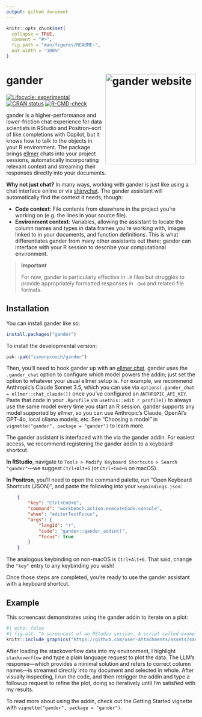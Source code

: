 ```yaml
---
output: github_document
---
```


<!-- README.md is generated from README.Rmd. Please edit that file -->

```r
knitr::opts_chunk$set(
  collapse = TRUE,
  comment = "#>",
  fig.path = "man/figures/README-",
  out.width = "100%"
)
```

# gander <a href="https://simonpcouch.github.io/gander/"><img src="man/figures/logo.png" align="right" height="240" alt="gander website" /></a>

<!-- badges: start -->
[![Lifecycle: experimental](https://img.shields.io/badge/lifecycle-experimental-orange.svg)](https://lifecycle.r-lib.org/articles/stages.html#experimental)
[![CRAN status](https://www.r-pkg.org/badges/version/gander)](https://CRAN.R-project.org/package=gander)
[![R-CMD-check](https://github.com/simonpcouch/gander/actions/workflows/R-CMD-check.yaml/badge.svg)](https://github.com/simonpcouch/gander/actions/workflows/R-CMD-check.yaml)
<!-- badges: end -->

gander is a higher-performance and lower-friction chat experience for data scientists in RStudio and Positron--sort of like completions with Copilot, but it knows how to talk to the objects in your R environment. The package brings [ellmer](https://ellmer.tidyverse.org) chats into your project sessions, automatically incorporating relevant context and streaming their responses directly into your documents.

**Why not just chat?** In many ways, working with gander is just like using a chat interface online or via [shinychat](https://github.com/jcheng5/shinychat). The gander assistant will  automatically find the context it needs, though: 

* **Code context**: File contents from elsewhere in the project you're working on (e.g. the lines in your source file).
* **Environment context**: Variables, allowing the assistant to locate the column names and types in data frames you're working with, images linked to in your documents, and function definitions. This is what differentiates gander from many other assistants out there; gander can interface with your R session to describe your computational environment.

> **Important**
> 
> For now, gander is particularly effective in `.R` files but struggles to provide appropriately formatted responses in `.Qmd` and related file formats.

## Installation

You can install gander like so:

``` r
install.packages("gander")
```

To install the developmental version:

``` r
pak::pak("simonpcouch/gander")
```

Then, you'll need to hook gander up with an [ellmer chat](https://ellmer.tidyverse.org/). gander uses the `.gander_chat` option to configure which model powers the addin; just set the option to whatever your usual ellmer setup is. For example, we recommend Anthropic's Claude Sonnet 3.5, which you can use via `options(.gander_chat = ellmer::chat_claude())` once you've configured an `ANTHROPIC_API_KEY`. Paste that code in your `.Rprofile` via `usethis::edit_r_profile()` to always use the same model every time you start an R session. gander supports any model supported by ellmer, so you can use Anthropic's Claude, OpenAI's GPT-4o, local ollama models, etc. See "Choosing a model" in `vignette("gander", package = "gander")` to learn more.

The gander assistant is interfaced with the via the gander addin. For easiest access, we recommend registering the gander addin to a keyboard shortcut.

**In RStudio**, navigate to `Tools > Modify Keyboard Shortcuts > Search "gander"`—we suggest `Ctrl+Alt+G` (or `Ctrl+Cmd+G` on macOS).

**In Positron**, you'll need to open the command palette, run "Open Keyboard Shortcuts (JSON)", and paste the following into your `keybindings.json`:

```json
    {
        "key": "Ctrl+Cmd+G",
        "command": "workbench.action.executeCode.console",
        "when": "editorTextFocus",
        "args": {
            "langId": "r",
            "code": "gander::gander_addin()",
            "focus": true
        }
    }
```

The analogous keybinding on non-macOS is `Ctrl+Alt+G`. That said, change the `"key"` entry to any keybinding you wish!

Once those steps are completed, you're ready to use the gander assistant with a keyboard shortcut.

## Example

This screencast demonstrates using the gander addin to iterate on a plot:

```r
#| echo: false
#| fig-alt: "A screencast of an RStudio session. A script called example.R is open in the editor with lines library(ggplot2), data(stackoverflow), and stackoverflow. After highlighting, I trigger the addin and ask to plot the data in plain language, at which code to plot the data using ggplot2 is streamed from an LLM into the source file that uses the correct column names and a minimal style. From there, I iteratively call the addin to refine the output."
knitr::include_graphics("https://github.com/user-attachments/assets/4aead453-c2f2-446b-8e81-9154fd3baab0")
```

After loading the stackoverflow data into my environment, I highlight `stackoverflow` and type a plain language request to plot the data. The LLM's response—which provides a minimal solution and refers to correct column names—is streamed directly into my document and selected in whole. After visually inspecting, I run the code, and then retrigger the addin and type a followup request to refine the plot, doing so iteratively until I'm satisfied with my results.

To read more about using the addin, check out the Getting Started vignette with `vignette("gander", package = "gander")`.
